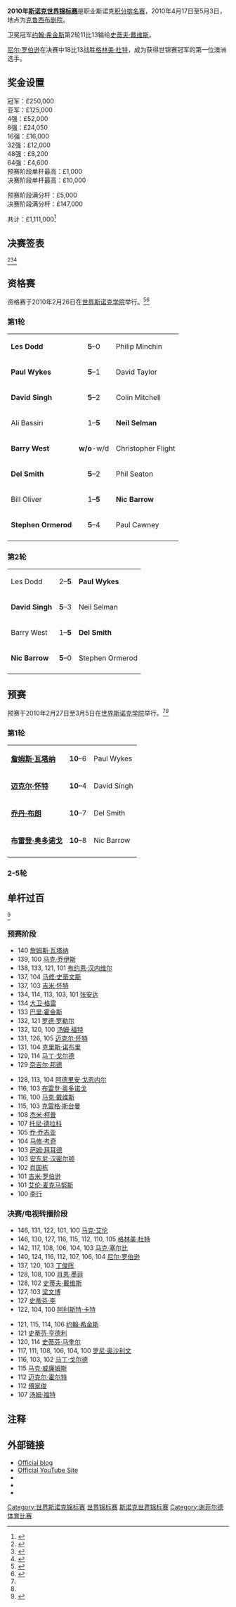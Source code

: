 {{noteTA
|G1=Snooker
}}
{{桌球大赛
| tournament_name    = [[Betfred.com|Betfred.com]]<br />[[斯诺克世界锦标赛|斯诺克世界锦标赛]]
| dates              = 2010年4月17日-5月3日
| venue              = [[克鲁西布剧院|克鲁西布剧院]]
| location           = [[谢菲尔德|谢菲尔德]]
| country            = {{ENG}}
| organisation       = [[世界台联|世界台联]]
| format             = [[斯诺克世界排名|积分排名赛]]
| Total prize fund   = £1,111,000
| winners_share      = £250,000
| highest_break      = 146 (x2)
| defending_champion = 
| winner             = {{flagicon|AUS}} [[尼尔·罗伯逊|尼尔·罗伯逊]]
| runner_up          = {{flagicon|SCO}} [[格林美·杜特|格林美·杜特]]
| score              = 18–13
| previous           = [[2009年斯诺克世界锦标赛|2009]]
| next               = [[2011年斯诺克世界锦标赛|2011]]
}}

'''2010年[[斯诺克世界锦标赛|斯诺克世界锦标赛]]'''是职业斯诺克[[斯诺克世界排名|积分排名赛]]，2010年4月17日至5月3日，地点为[[克鲁西布剧院|克鲁西布剧院]]。

卫冕冠军[[约翰·希金斯|约翰·希金斯]]第2轮11比13输给[[史蒂夫·戴维斯|史蒂夫·戴维斯]]。

[[尼尔·罗伯逊|尼尔·罗伯逊]]在决赛中18比13战胜[[格林美·杜特|格林美·杜特]]，成为获得世锦赛冠军的第一位澳洲选手。

{{TOClimit|4}}

==奖金设置==
{{Col-begin}}
{{Col-2}}
冠军：£250,000<br />
亚军：£125,000<br />
4强：£52,000<br />
8强：£24,050<br />
16强：£16,000<br />
32强：£12,000<br />
48强：£8,200<br />
64强：£4,600<br />
{{Col-2}}
预赛阶段单杆最高：£1,000<br />
决赛阶段单杆最高：£10,000

预赛阶段满分杆：£5,000<br />
决赛阶段满分杆：£147,000

共计：£1,111,000<ref>{{cite web |url=http://www.global-snooker.com/professional-world-championship-2010-prize-fund.asp |title=Prize Fund |publisher=Global Snooker |accessdate=2010-04-17 |deadurl=yes |archiveurl=https://web.archive.org/web/20100413112424/http://www.global-snooker.com/professional-world-championship-2010-prize-fund.asp |archivedate=2010-04-13 }}</ref>
{{Col-end}}

==决赛签表==
<ref>{{cite web |url=http://www.worldsnooker.com/world_championship10_draw.htm?tid=154 |title=Main Event (Draw) |publisher=World Snooker |accessdate=2010-05-04 |deadurl=yes |archiveurl=https://web.archive.org/web/20100504141056/http://www.worldsnooker.com/world_championship10_draw.htm?tid=154 |archivedate=2010-05-04 }}</ref><ref>{{cite web |url=http://www.global-snooker.com/2010-Betfred-World-Snooker-Championship-Schedule.asp |title=Main Event (Schedule and results) |publisher=Global Snooker |accessdate=2010-05-04 |deadurl=yes |archiveurl=https://web.archive.org/web/20100507062157/http://www.global-snooker.com/2010-Betfred-World-Snooker-Championship-Schedule.asp |archivedate=2010-05-07 }}</ref><ref>{{cite web|url=http://snookerscene.blogspot.com/2010/03/world-championship-draw-date.html|title=World Championship Draw Date|date=2010-03-01|publisher=Snooker Scene Blog|accessdate=2010-04-17|archive-date=2011-01-11|archive-url=https://web.archive.org/web/20110111050439/http://snookerscene.blogspot.com/2010/03/world-championship-draw-date.html|dead-url=no}}</ref>

{{World Snooker Championship Rounds
<!--Date-Place/Player 1/Score 1/Player 2/Score 2 -->
<!---->
<!--  ROUND -->
<!--   32   -->
<!---->
<!--Match1  -->
|4月17日<ref>{{cite web |url=http://www.global-snooker.com/2010-betfred-World-Snooker-Championship-Match-1.asp |title=Match 1 – John Higgins v 巴里·霍金斯 |publisher=Global Snooker |accessdate=2010-04-17 |deadurl=yes |archiveurl=https://web.archive.org/web/20100420063219/http://www.global-snooker.com/2010-betfred-World-Snooker-Championship-Match-1.asp |archivedate=2010-04-20 }}</ref>|{{flagicon|SCO}} '''[[约翰·希金斯|约翰·希金斯]]''' (1)|'''10'''|{{flagicon|ENG}} [[巴里·霍金斯|巴里·霍金斯]]|6
<!--Match2  -->
|4月19日-20日<ref>{{cite web |url=http://www.global-snooker.com/2010-Betfred-World-Championship-Match-2.asp |title=Match 2 – Mark King v 史蒂夫·戴维斯 |publisher=Global Snooker |accessdate=2010-04-20 |deadurl=yes |archiveurl=https://web.archive.org/web/20100423054537/http://www.global-snooker.com/2010-Betfred-World-Championship-Match-2.asp |archivedate=2010-04-23 }}</ref>|{{flagicon|ENG}} [[马克·金|马克·金]] (16)|9|{{flagicon|ENG}} '''[[史蒂夫·戴维斯|史蒂夫·戴维斯]]'''  |'''10'''
<!--Match3  -->
|4月20日-21日<ref>{{cite web |url=http://www.global-snooker.com/2010-Betfred-World-Championship-Match-3.asp |title=Match 3 – Neil Robertson v 费加尔·奥布莱恩 |publisher=Global Snooker |accessdate=2010-04-21 |deadurl=yes |archiveurl=https://web.archive.org/web/20100430182039/http://www.global-snooker.com/2010-Betfred-World-Championship-Match-3.asp |archivedate=2010-04-30 }}</ref>|{{flagicon|AUS}} '''[[尼尔·罗伯逊|尼尔·罗伯逊]]''' (9)|'''10'''|{{flagicon|IRE}} [[费加尔·奥布莱恩|费加尔·奥布莱恩]] |5  
<!--Match4  -->
|4月18日-19日<ref>{{cite web |url=http://www.global-snooker.com/2010-Betfred-World-Championship-Match-4.asp |title=Match 4 – 傅家俊 v 马丁·戈尔德 |publisher=Global Snooker |accessdate=2010-04-19 |deadurl=yes |archiveurl=https://web.archive.org/web/20100423054359/http://www.global-snooker.com/2010-Betfred-World-Championship-Match-4.asp |archivedate=2010-04-23 }}</ref>|{{flagicon|HKG}} [[傅家俊|傅家俊]] (8)|9|{{flagicon|ENG}} '''[[马丁·戈尔德|马丁·戈尔德]]''' |'''10'''   
<!--Match5  -->
|4月18日-19日<ref>{{cite web |url=http://www.global-snooker.com/2010-Betfred-World-Championship-Match-5.asp |title=Match 5 – Allister Carter v 杰米·柯普 |publisher=Global Snooker |accessdate=2010-04-19 |deadurl=yes |archiveurl=https://web.archive.org/web/20100423054154/http://www.global-snooker.com/2010-Betfred-World-Championship-Match-5.asp |archivedate=2010-04-23 }}</ref>|{{flagicon|ENG}} '''[[阿利斯特·卡特|阿利斯特·卡特]]''' (5)|'''10'''|{{flagicon|ENG}} [[杰米·柯普|杰米·柯普]] |4 
<!--Match6  -->
|4月17日-18日<ref>{{cite web |url=http://www.global-snooker.com/2010-Betfred-World-Championship-Match-6.asp |title=Match 6 – Joe Perry v Michael Holt |publisher=Global Snooker |accessdate=2010-04-18 |deadurl=yes |archiveurl=https://web.archive.org/web/20100423054545/http://www.global-snooker.com/2010-Betfred-World-Championship-Match-6.asp |archivedate=2010-04-23 }}</ref>|{{flagicon|ENG}} '''[[乔·佩里|乔·佩里]]''' (12)|'''10'''|{{flagicon|ENG}} [[迈克尔·霍尔特|迈克尔·霍尔特]] |4   
<!--Match7  -->
|4月20日-21日<ref>{{cite web |url=http://www.global-snooker.com/2010-Betfred-World-Championship-Match-7.asp |title=Match 7 – 丁俊晖 v 斯图尔特·佩特曼 |publisher=Global Snooker |accessdate=2010-04-21 |deadurl=yes |archiveurl=https://web.archive.org/web/20100504205852/http://www.global-snooker.com/2010-Betfred-World-Championship-Match-7.asp |archivedate=2010-05-04 }}</ref>|{{flagicon|CHN}} '''[[丁俊晖|丁俊晖]]''' (13)|'''10'''|{{flagicon|ENG}} [[斯图尔特·佩特曼|斯图尔特·佩特曼]] |1  
<!--Match8  -->
|4月21日-22日<ref>{{cite web |url=http://www.global-snooker.com/2010-Betfred-World-Snooker-Championship-Match-8.asp |title=Match 8 – Shaun Murphy v 杰拉德·格林 |publisher=Global Snooker |accessdate=2010-04-22 |deadurl=yes |archiveurl=https://web.archive.org/web/20100425063330/http://www.global-snooker.com/2010-Betfred-World-Snooker-Championship-Match-8.asp |archivedate=2010-04-25 }}</ref>|{{flagicon|ENG}} '''[[肖恩·墨菲|肖恩·墨菲]]''' (4)|'''10'''|{{flagicon|NIR}} [[杰拉德·格林|杰拉德·格林]] |7   
<!--Match9  -->
|4月21日-22日<ref>{{cite web |url=http://www.global-snooker.com/2010-Betfred-World-Championship-Match-9.asp |title=Match 9 – 史蒂芬·马奎尔 v 史蒂芬·李 |publisher=Global Snooker |accessdate=2010-04-22 |deadurl=yes |archiveurl=https://web.archive.org/web/20100423054407/http://www.global-snooker.com/2010-Betfred-World-Championship-Match-9.asp |archivedate=2010-04-23 }}</ref>|{{flagicon|SCO}} '''[[史蒂芬·马奎尔|史蒂芬·马奎尔]]''' (3)|'''10'''|{{flagicon|ENG}} [[史蒂芬·李|史蒂芬·李]] |4 
<!--Match10  -->
|4月20日-21日<ref>{{cite web |url=http://www.global-snooker.com/2010-Betfred-World-Championship-Match-10.asp |title=Match 10 – 彼得·艾伯顿 v 格雷姆·多特 |publisher=Global Snooker |accessdate=2010-04-21 |deadurl=yes |archiveurl=https://web.archive.org/web/20100423054225/http://www.global-snooker.com/2010-Betfred-World-Championship-Match-10.asp |archivedate=2010-04-23 }}</ref>|{{flagicon|ENG}} [[彼得·艾伯顿|彼得·艾伯顿]] (14)|5|{{flagicon|SCO}} '''[[格林美·杜特|格林美·杜特]]'''|'''10''' 
<!--Match11  -->
|4月17日-18日<ref>{{cite web |url=http://www.global-snooker.com/2010-Betfred-World-Championship-Match-11.asp |title=Match 11 – Mark Allen v Tom Ford |publisher=Global Snooker |accessdate=2010-04-18 |deadurl=yes |archiveurl=https://web.archive.org/web/20100504205800/http://www.global-snooker.com/2010-Betfred-World-Championship-Match-11.asp |archivedate=2010-05-04 }}</ref>|{{flagicon|NIR}} '''[[马克·艾伦|马克·艾伦]]''' (11)|'''10'''|{{flagicon|ENG}} [[汤姆·福特|汤姆·福特]] |4  
<!--Match12  -->
|4月20日-21日<ref>{{cite web |url=http://www.global-snooker.com/2010-Betfred-World-Championship-Match-12.asp |title=Match 12 – 瑞恩·戴 v Mark Davis |publisher=Global Snooker |accessdate=2010-04-21 |deadurl=yes |archiveurl=https://web.archive.org/web/20100504205831/http://www.global-snooker.com/2010-Betfred-World-Championship-Match-12.asp |archivedate=2010-05-04 }}</ref>|{{flagicon|WAL}} [[瑞恩·戴|瑞恩·戴]] (6)|8|{{flagicon|ENG}} '''[[马克·戴维斯|马克·戴维斯]]''' |'''10'''  
<!--Match13  -->
|4月17日-18日<ref>{{cite web |url=http://www.global-snooker.com/2010-Betfred-World-Championship-Match-13.asp |title=Match 13 – 马克·塞尔比 v 肯·达赫迪 |publisher=Global Snooker |accessdate=2010-04-18 |deadurl=yes |archiveurl=https://web.archive.org/web/20100504205910/http://www.global-snooker.com/2010-Betfred-World-Championship-Match-13.asp |archivedate=2010-05-04 }}</ref>|{{flagicon|ENG}} '''[[马克·塞尔比|马克·塞尔比]]''' (7)|'''10'''|{{flagicon|IRE}} [[肯·达赫迪|肯·达赫迪]]|4
<!--Match14  -->
|4月17日-18日<ref>{{cite web |url=http://www.global-snooker.com/2010-Betfred-World-Championship-Match-14.asp |title=Match 14 – 史蒂芬·亨德利 v Anda Zhang |publisher=Global Snooker |accessdate=2010-04-18 |deadurl=yes |archiveurl=https://web.archive.org/web/20100423054230/http://www.global-snooker.com/2010-Betfred-World-Championship-Match-14.asp |archivedate=2010-04-23 }}</ref>|{{flagicon|SCO}} '''[[史蒂芬·亨德利|史蒂芬·亨德利]]''' (10)|'''10'''|{{flagicon|CHN}} [[张安达|张安达]]|9 
<!--Match15  -->
|4月19日<ref>{{cite web |url=http://www.global-snooker.com/2010-Betfred-World-Championship-Match-15.asp |title=Match 15 – Mark Williams v 马库斯·坎贝尔 |publisher=Global Snooker |accessdate=2010-04-19 |deadurl=yes |archiveurl=https://web.archive.org/web/20100422125419/http://www.global-snooker.com/2010-Betfred-World-Championship-Match-15.asp |archivedate=2010-04-22 }}</ref>|{{nowrap|{{flagicon|WAL}} '''[[马克·威廉姆斯|马克·威廉姆斯]]''' (15)}}|'''10'''|{{flagicon|SCO}} [[马库斯·坎贝尔|马库斯·坎贝尔]] |5
<!--Match16  -->
|4月19日-20日<ref>{{cite web |url=http://www.global-snooker.com/2010-Betfred-World-Championship-Match-16.asp |title=Match 16 – 罗尼·奥沙利文 v 梁文博 |publisher=Global Snooker |accessdate=2010-04-20 |deadurl=yes |archiveurl=https://web.archive.org/web/20100423054250/http://www.global-snooker.com/2010-Betfred-World-Championship-Match-16.asp |archivedate=2010-04-23 }}</ref>|{{nowrap|{{flagicon|ENG}} '''[[罗尼·奥沙利文|罗尼·奥沙利文]]''' (2)}}|'''10'''|{{flagicon|CHN}} [[梁文博|梁文博]] |7 
<!---->
<!--  ROUND -->
<!--   16   -->
<!---->
<!--Match1 -->
|4月22日-24日<ref>{{cite web |url=http://www.global-snooker.com/2010-Betfred-World-Championship-Match-17.asp |title=Match 17 – John Higgins v 史蒂夫·戴维斯 |publisher=Global Snooker |accessdate=2010-04-24 |deadurl=yes |archiveurl=https://web.archive.org/web/20100426181932/http://www.global-snooker.com/2010-Betfred-World-Championship-Match-17.asp |archivedate=2010-04-26 }}</ref>|{{flagicon|SCO}} [[约翰·希金斯|约翰·希金斯]] (1) |11|{{flagicon|ENG}} '''[[史蒂夫·戴维斯|史蒂夫·戴维斯]]''' |'''13'''  
<!--Match2  -->
|4月23日-24日<ref>{{cite web |url=http://www.global-snooker.com/2010-Betfred-World-Championship-Match-18.asp |title=Match 18 – Neil Robertson v 马丁·戈尔德 |publisher=Global Snooker |accessdate=2010-04-24 |deadurl=yes |archiveurl=https://web.archive.org/web/20100426155316/http://www.global-snooker.com/2010-Betfred-World-Championship-Match-18.asp |archivedate=2010-04-26 }}</ref>|{{flagicon|AUS}} '''[[尼尔·罗伯逊|尼尔·罗伯逊]]''' (9)|'''13'''|{{flagicon|ENG}} [[马丁·戈尔德|马丁·戈尔德]] |12 
<!--Match3  -->
|4月24日-26日<ref>{{cite web |url=http://www.global-snooker.com/2010-Betfred-World-Championship-Match-19-Allister-Carter-v-Joe-Perry.asp |title=Match 19 – Allister Carter v Joe Perry |publisher=Global Snooker |accessdate=2010-04-26 |deadurl=yes |archiveurl=https://web.archive.org/web/20100428231640/http://www.global-snooker.com/2010-Betfred-World-Championship-Match-19-Allister-Carter-v-Joe-Perry.asp |archivedate=2010-04-28 }}</ref>|{{nowrap|{{flagicon|ENG}} '''[[阿利斯特·卡特|阿利斯特·卡特]]''' (5)}}|'''13'''|{{flagicon|ENG}} [[乔·佩里|乔·佩里]] (12) |11 
<!--Match4  -->
|4月25日-26日<ref>{{cite web |url=http://www.global-snooker.com/2010-Betfred-World-Snooker-Championship-Match-20-Ding-v-Murphy.asp |title=Match 20 – 丁俊晖 v Shaun Murphy |publisher=Global Snooker |accessdate=2010-04-26 |deadurl=yes |archiveurl=https://web.archive.org/web/20100428232112/http://www.global-snooker.com/2010-Betfred-World-Snooker-Championship-Match-20-Ding-v-Murphy.asp |archivedate=2010-04-28 }}</ref>|{{flagicon|CHN}} [[丁俊晖|丁俊晖]] (13)|10|{{flagicon|ENG}} '''[[肖恩·墨菲|肖恩·墨菲]]''' (4)|'''13''' 
<!--Match5  -->
|4月23日-24日<ref>{{cite web |url=http://www.global-snooker.com/2010-Betfred-World-Snooker-Championship-Match-21-Maguire-v-Dott.asp |title=Match 21 – 史蒂芬·马奎尔 v 格雷姆·多特 |publisher=Global Snooker |accessdate=2010-04-24 |deadurl=yes |archiveurl=https://web.archive.org/web/20100426182005/http://www.global-snooker.com/2010-Betfred-World-Snooker-Championship-Match-21-Maguire-v-Dott.asp |archivedate=2010-04-26 }}</ref>|{{flagicon|SCO}} [[史蒂芬·马奎尔|史蒂芬·马奎尔]] (3)|6|{{flagicon|SCO}} '''[[格林美·杜特|格林美·杜特]]''' |'''13'''   
<!--Match6  -->
|4月22日-23日<ref>{{cite web |url=http://www.global-snooker.com/2010-Betfred-World-Championship-Match-22-Mark-Allen-v-Mark-Davis.asp |title=Match 22 – Mark Allen v Mark Davis |publisher=Global Snooker |accessdate=2010-04-23 |deadurl=yes |archiveurl=https://web.archive.org/web/20100426155322/http://www.global-snooker.com/2010-Betfred-World-Championship-Match-22-Mark-Allen-v-Mark-Davis.asp |archivedate=2010-04-26 }}</ref>|{{flagicon|NIR}} '''[[马克·艾伦|马克·艾伦]]''' (11) |'''13'''|{{flagicon|ENG}} [[马克·戴维斯|马克·戴维斯]] |5 
<!--Match7  -->
|4月25日-26日<ref>{{cite web |url=http://www.global-snooker.com/2010-Betfred-World-Snooker-Championship-Match-23-Mark-Selby-v-Stephen-Hendry.asp |title=Match 23 – 马克·塞尔比 v 史蒂芬·亨德利 |publisher=Global Snooker |accessdate=2010-04-26 |deadurl=yes |archiveurl=https://web.archive.org/web/20100426155403/http://www.global-snooker.com/2010-Betfred-World-Snooker-Championship-Match-23-Mark-Selby-v-Stephen-Hendry.asp |archivedate=2010-04-26 }}</ref>|{{flagicon|ENG}} '''[[马克·塞尔比|马克·塞尔比]]''' (7) |'''13'''|{{nowrap|{{flagicon|SCO}} [[史蒂芬·亨德利|史蒂芬·亨德利]] (10)}}  |5  
<!--Match8  -->
|4月24日-26日<ref>{{cite web |url=http://www.global-snooker.com/2010-Betfred-World-Championship-Match-24-Mark-Williams-v-Ronnie.asp |title=Match 24 – 罗尼·奥沙利文 v Mark Williams |publisher=Global Snooker |accessdate=2010-04-26 |deadurl=yes |archiveurl=https://web.archive.org/web/20100428231645/http://www.global-snooker.com/2010-Betfred-World-Championship-Match-24-Mark-Williams-v-Ronnie.asp |archivedate=2010-04-28 }}</ref>|{{flagicon|WAL}} [[马克·威廉姆斯|马克·威廉姆斯]] (15)|10|{{nowrap|{{flagicon|ENG}} '''[[罗尼·奥沙利文|罗尼·奥沙利文]]''' (2)}}|'''13'''  
<!---->
<!--  QUARTER- -->
<!--   FINALS -->
<!---->
<!--Match1  -->
|4月27日-28日l<ref>{{cite web |url=http://www.global-snooker.com/2010-Betfred-World-Championship-Quarter-Final-1.asp |title=QF1 – 史蒂夫·戴维斯 v Neil Robertson |publisher=Global Snooker |accessdate=2010-04-28 |deadurl=yes |archiveurl=https://web.archive.org/web/20100430182203/http://www.global-snooker.com/2010-Betfred-World-Championship-Quarter-Final-1.asp |archivedate=2010-04-30 }}</ref>|{{flagicon|ENG}} [[史蒂夫·戴维斯|史蒂夫·戴维斯]] |5|{{flagicon|AUS}} '''[[尼尔·罗伯逊|尼尔·罗伯逊]]''' (9)|'''13'''
<!--Match2  -->
|4月27日-28日l<ref>{{cite web |url=http://www.global-snooker.com/2010-Betfred-World-Championship-Quarter-Final-2.asp |title=QF2 – Allister Carter v Shaun Murphy |publisher=Global Snooker |accessdate=2010-04-28 |deadurl=yes |archiveurl=https://web.archive.org/web/20100430183347/http://www.global-snooker.com/2010-Betfred-World-Championship-Quarter-Final-2.asp |archivedate=2010-04-30 }}</ref>|{{nowrap|{{flagicon|ENG}} '''[[阿利斯特·卡特|阿利斯特·卡特]]''' (5)}} |'''13'''|{{flagicon|ENG}} [[肖恩·墨菲|肖恩·墨菲]] (4) |12
<!--Match3  -->
|4月27日-28日l<ref>{{cite web |url=http://www.global-snooker.com/2010-Betfred-World-Championship-Quarter-Final-3.asp |title=QF3 – 格雷姆·多特 v Mark Allen |publisher=Global Snooker |accessdate=2010-04-28 |deadurl=yes |archiveurl=https://web.archive.org/web/20100430183020/http://www.global-snooker.com/2010-Betfred-World-Championship-Quarter-Final-3.asp |archivedate=2010-04-30 }}</ref>|{{flagicon|SCO}} '''[[格林美·杜特|格林美·杜特]]'''  |'''13'''|{{flagicon|NIR}} [[马克·艾伦|马克·艾伦]] (11) |12
<!--Match4  -->
|4月27日-28日l<ref>{{cite web |url=http://www.global-snooker.com/2010-Betfred-World-Championship-Quarter-Final-4.asp |title=QF4 – 马克·塞尔比 v 罗尼·奥沙利文 |publisher=Global Snooker |accessdate=2010-04-28 |deadurl=yes |archiveurl=https://web.archive.org/web/20100504205915/http://www.global-snooker.com/2010-Betfred-World-Championship-Quarter-Final-4.asp |archivedate=2010-05-04 }}</ref>|{{flagicon|ENG}} '''[[马克·塞尔比|马克·塞尔比]]''' (7) |'''13'''|{{nowrap|{{flagicon|ENG}} [[罗尼·奥沙利文|罗尼·奥沙利文]] (2)}}|11  
<!---->
<!--   SEMI-  -->
<!--  FINALS -->
<!---->
<!--Match1  -->
|4月29日-5月1日<ref>{{cite web |url=http://www.global-snooker.com/2010-Betfred-World-Snooker-Championship-Semi-Final-Carter-V-Robertson.asp |title=SF1 – Neil Robertson v Allister Carter |publisher=Global Snooker |accessdate=2010-05-01 |deadurl=yes |archiveurl=https://web.archive.org/web/20100504014835/http://www.global-snooker.com/2010-Betfred-World-Snooker-Championship-Semi-Final-Carter-V-Robertson.asp |archivedate=2010-05-04 }}</ref>|{{nowrap|{{flagicon|AUS}} '''[[尼尔·罗伯逊|尼尔·罗伯逊]]''' (9)}}|'''17'''|{{nowrap|{{flagicon|ENG}} '''[[阿利斯特·卡特|阿利斯特·卡特]]''' (5)}} |12  
<!--Match2  -->
|4月29日-5月1日<ref>{{cite web |url=http://www.global-snooker.com/2010-Betfred-World-Snooker-Championship-Semi-Final-Dott-v-Selby.asp |title=SF2 – 格雷姆·多特 v 马克·塞尔比 |publisher=Global Snooker |accessdate=2010-05-01 |deadurl=yes |archiveurl=https://web.archive.org/web/20100503133441/http://www.global-snooker.com/2010-Betfred-World-Snooker-Championship-Semi-Final-Dott-v-Selby.asp |archivedate=2010-05-03 }}</ref>|{{flagicon|SCO}} '''[[格林美·杜特|格林美·杜特]]''' |'''17'''|{{flagicon|ENG}} [[马克·塞尔比|马克·塞尔比]] (7) |14  
<!---->
<!--  FINAL -->
<!---->
<!---->
|(''35局18胜'') [[克鲁西布剧院|克鲁西布剧院]]，5月2日-3日，裁判：[[艾利安·威廉姆斯|艾利安·威廉姆斯]].<ref>{{cite web |url=http://www.global-snooker.com/2010-Betfred-World-Snooker-Championship-The-Final-LIVE.asp |title=Final – Neil Robertson v 格雷姆·多特 |publisher=Global Snooker |accessdate=2010-05-04 |deadurl=yes |archiveurl=https://web.archive.org/web/20100504205959/http://www.global-snooker.com/2010-Betfred-World-Snooker-Championship-The-Final-LIVE.asp |archivedate=2010-05-04 }}</ref><ref>{{cite news |url=http://news.bbc.co.uk/sport2/hi/other_sports/snooker/8620811.stm |title=Final scores from the Crucible |publisher=[[BBC_Sport|BBC Sport]] |accessdate=2010-05-04 |date=2010-04-20 |archive-date=2010-05-05 |archive-url=https://web.archive.org/web/20100505085737/http://news.bbc.co.uk/sport2/hi/other_sports/snooker/8620811.stm |dead-url=no }}</ref>
| '''[[尼尔·罗伯逊|尼尔·罗伯逊]]''' (9)<br />{{AUS}}
| '''18'''–13
| [[格林美·杜特|格林美·杜特]]<br />{{SCO}} 
| 10–87, '''65'''–55, 1–93, 35–62, '''68'''–56, '''62'''–56, 24–73, 47–74, '''66'''–5, '''90'''–6, '''79'''–72, '''79'''–53, '''52'''–11, 4–71, 27–70, '''113'''–23, 23–87, '''69'''–56, '''82'''–1, 31–66, '''89'''–12, 2–116, 12–81, '''116'''–13, 36–72, '''69'''–15, '''63'''–49, 53–78, '''74'''–23, '''58'''–10, '''94'''–1  
| 单杆过百: 1 (多特)<br/> 
罗伯逊单杆最高: 90<br />
多特单杆最高: 112
| 10–'''87''', 65–55, 1–'''93''', 35–'''62''', 68–56, 62–56, 24–'''73''', 47–'''74''', 66–5, 90–6, 79–72, 79–53, 52–11, 4–'''71''', 27–'''70''', 113–23, 23–'''87''', 69–56, 82–1, 31–'''66''', 89–12, 2–'''116''', 12–'''81''', 116–13, 36–'''72''', 69–15, 63–49, 53–'''78''', 74–23, 58–10, 94–1
| [[尼尔·罗伯逊|尼尔·罗伯逊]]赢得冠军。
<!---->
<!--  Frame header info -->
<!---->
|''19局10胜''
|''25局13胜''
|''25局13胜''
|''33局17胜''
}}

==资格赛==
资格赛于2010年2月26日在[[世界斯诺克学院|世界斯诺克学院]]举行。<ref name="WS quali">{{cite web |url=http://www.worldsnooker.com/world_championship10_Qualifying_draw.htm?tid=153 |title=Qualifying (Draw) |publisher=[[WPBSA|WPBSA]] |accessdate=2010-04-17 |deadurl=yes |archiveurl=https://web.archive.org/web/20100413104649/http://www.worldsnooker.com/world_championship10_qualifying_draw.htm?tid=153 |archivedate=2010-04-13 }}</ref><ref name="GS quali">{{cite web |url=http://www.global-snooker.com/Betfred-World-Snooker-Championship-2010-Draw-and-Schedule.asp |title=Qualifying (Results) |publisher=Global Snooker |accessdate=2010-04-17 |deadurl=yes |archiveurl=https://web.archive.org/web/20100413110721/http://www.global-snooker.com/Betfred-World-Snooker-Championship-2010-Draw-and-Schedule.asp |archivedate=2010-04-13 }}</ref>

===第1轮===
{| 
| '''Les Dodd''' || align="center"| '''5'''–0 || Philip Minchin 
|- 
| '''Paul Wykes''' || align="center"| '''5'''–1 || David Taylor
|- 
| '''David Singh''' || align="center"| '''5'''–2 || Colin Mitchell
|- 
| Ali Bassiri || align="center"| 1–'''5''' || '''Neil Selman'''
|- 
| '''Barry West''' || align="center"| '''w/o'''-w/d || Christopher Flight
|- 
| '''Del Smith''' || align="center"| '''5'''–2 || Phil Seaton  
|- 
| Bill Oliver || align="center"| 1–'''5''' || '''Nic Barrow'''
|- 
| '''Stephen Ormerod''' || align="center"| '''5'''–4 || Paul Cawney
|- 
|}

===第2轮===
{|
| Les Dodd || 2–'''5''' || '''Paul Wykes'''
|- 
| '''David Singh''' || '''5'''–3 || Neil Selman
|- 
| Barry West || 1–'''5''' || '''Del Smith'''
|- 
| '''Nic Barrow''' || '''5'''–0 || Stephen Ormerod 
|- 
|}

==预赛==
预赛于2010年2月27日至3月5日在[[世界斯诺克学院|世界斯诺克学院]]举行。<ref name="WS quali"/><ref name="GS quali"/>

===第1轮===
{|
| '''[[詹姆斯·瓦塔纳|詹姆斯·瓦塔纳]]''' || align="center" | '''10'''–6 || Paul Wykes
|- 
| '''[[迈克尔·怀特|迈克尔·怀特]]''' || align="center" | '''10'''–4 || David Singh
|- 
| '''[[乔丹·布朗|乔丹·布朗]]''' || align="center" | '''10'''–7 || Del Smith
|- 
| '''[[布雷登·奥多诺戈|布雷登·奥多诺戈]]''' || align="center" | '''10'''–8 || Nic Barrow
|- 
|}

===2-5轮===

{{32TeamX4RoundBracket|
| RD1 = 第2轮<br />19局10胜
| RD2 = 第3轮<br />19局10胜
| RD3 = 第4轮<br />19局10胜
| RD4 = 第5轮<br />19局10胜

| RD1-seed01 ={{flagicon|ENG}}
| RD1-team01 =[[李·佩奇|李·佩奇]]
| RD1-score01 =6
| RD1-seed02 ={{flagicon|THA}}
| RD1-team02 ='''[[詹姆斯·瓦塔纳|詹姆斯·瓦塔纳]]'''
| RD1-score02 ='''10'''
| RD1-seed03 ={{flagicon|ENG}}
| RD1-team03 ='''[[马修·塞尔特|马修·塞尔特]]'''
| RD1-score03 ='''10'''
| RD1-seed04 ={{flagicon|THA}}
| RD1-team04 =[[泰查雅·乌诺|泰查雅·乌诺]]
| RD1-score04 =8
| RD1-seed05 ={{flagicon|ENG}}
| RD1-team05 =[[史蒂芬·罗林斯|史蒂芬·罗林斯]]
| RD1-score05 =6
| RD1-seed06 ={{flagicon|ENG}}
| RD1-team06 ='''[[萨姆·拜耳德|萨姆·拜耳德]]'''
| RD1-score06 ='''10'''
| RD1-seed07  ={{flagicon|ENG}} 
| RD1-team07 =[[李·斯皮克|李·斯皮克]]
| RD1-score07 =8
| RD1-seed08  ={{flagicon|ENG}} 
| RD1-team08 ='''[[乔·乔吉亚|乔·乔吉亚]]'''
| RD1-score08 ='''10'''
| RD1-seed09 ={{flagicon|THA}}
| RD1-team09 ='''[[诺帕多·桑尼尔|诺帕多·桑尼尔]]'''
| RD1-score09 ='''10'''
| RD1-seed10 ={{flagicon|WAL}}
| RD1-team10 =[[迈克尔·怀特|迈克尔·怀特]]
| RD1-score10 =9
| RD1-seed11 ={{flagicon|BEL}}
| RD1-team11 ='''[[布约恩·汉内维尔|布约恩·汉内维尔]]'''
| RD1-score11 ='''10'''
| RD1-seed12 ={{flagicon|NIR}}
| RD1-team12 =[[乔丹·布朗|乔丹·布朗]]
| RD1-score12 =9
| RD1-seed13 ={{flagicon|NIR}}
| RD1-team13 =[[帕特里克·华莱士|帕特里克·华莱士]]
| RD1-score13 =7
| RD1-seed14 ={{flagicon|SCO}}
| RD1-team14 ='''[[马克·鲍耶|马克·鲍耶]]'''
| RD1-score14 ='''10'''
| RD1-seed15 ={{flagicon|CHN}}
| RD1-team15 =[[李行_(斯诺克)|李行]]
| RD1-score15 =9
| RD1-seed16 ={{flagicon|IRL}}
| RD1-team16 ='''[[大卫·霍根|大卫·霍根]]'''
| RD1-score16 ='''10'''
| RD1-seed17 ={{flagicon|CHN}}
| RD1-team17 =[[肖国栋|肖国栋]]
| RD1-score17 =9
| RD1-seed18 ={{flagicon|MLT}}
| RD1-team18 ='''[[托尼·德拉科|托尼·德拉科]]'''
| RD1-score18 ='''10'''
| RD1-seed19 ={{flagicon|ENG}}
| RD1-team19 =[[克里斯·诺布里|克里斯·诺布里]]
| RD1-score19 =4
| RD1-seed20 ={{flagicon|CHN}}
| RD1-team20 ='''[[梅希文|梅希文]]'''
| RD1-score20 ='''10'''
| RD1-seed21 ={{flagicon|ENG}}
| RD1-team21 =[[克雷格·斯台曼|克雷格·斯台曼]]
| RD1-score21 =4
| RD1-seed22 ={{flagicon|CHN}}
| RD1-team22 ='''[[张安达|张安达]]'''
| RD1-score22 ='''10'''
| RD1-seed23 ={{flagicon|ENG}}
| RD1-team23 =[[马修·考奇|马修·考奇]]
| RD1-score23 =8
| RD1-seed24 ={{flagicon|IRL}}
| RD1-team24 ='''[[布雷登·奥多诺戈|布雷登·奥多诺戈]]'''
| RD1-score24 ='''10'''
| RD1-seed25 ={{flagicon|ENG}}
| RD1-team25 ='''[[本·伍勒斯登|本·伍勒斯登]]'''
| RD1-score25 ='''10'''
| RD1-seed26 ={{flagicon|ENG}}
| RD1-team26 =[[安德鲁·诺曼|安德鲁·诺曼]]
| RD1-score26 =5
| RD1-seed27 ={{flagicon|THA}}
| RD1-team27 =[[阿塔西·马希蒂|阿塔西·马希蒂]]
| RD1-score27 =4
| RD1-seed28 ={{flagicon|ENG}}
| RD1-team28 ='''[[吉米·罗伯逊|吉米·罗伯逊]]'''
| RD1-score28 ='''10'''
| RD1-seed29 ={{flagicon|ENG}}
| RD1-team29 ='''[[西蒙·贝德福德|西蒙·贝德福德]]'''
| RD1-score29 ='''10'''
| RD1-seed30 ={{flagicon|WAL}}
| RD1-team30 =[[伊恩·普利斯|伊恩·普利斯]]
| RD1-score30 =4
| RD1-seed31 ={{flagicon|WAL}}
| RD1-team31 =[[丹尼·威尔斯|丹尼·威尔斯]]
| RD1-score31 =7
| RD1-seed32 ={{flagicon|ENG}}
| RD1-team32 ='''[[大卫·格雷|大卫·格雷]]'''
| RD1-score32 ='''10'''

| RD2-seed01 ={{flagicon|ENG}}
| RD2-team01 =[[彼得·莱恩斯|彼得·莱恩斯]]
| RD2-score01 =8
| RD2-seed02 ={{flagicon|THA}}
| RD2-team02 ='''[[詹姆斯·瓦塔纳|詹姆斯·瓦塔纳]]'''
| RD2-score02 ='''10'''
| RD2-seed03 ={{flagicon|ENG}}
| RD2-team03 ='''[[巴里·品吉斯|巴里·品吉斯]]'''
| RD2-score03 ='''10'''
| RD2-seed04 ={{flagicon|ENG}}
| RD2-team04 =[[马修·塞尔特|马修·塞尔特]]
| RD2-score04 =8
| RD2-seed05 ={{flagicon|IRL}}
| RD2-team05 ='''[[乔·德兰尼|乔·德兰尼]]'''
| RD2-score05 ='''10'''
| RD2-seed06 ={{flagicon|ENG}}
| RD2-team06 =[[萨姆·拜耳德|萨姆·拜耳德]]
| RD2-score06 =0
| RD2-seed07 ={{flagicon|WAL}}
| RD2-team07 ='''[[保罗·戴维斯|保罗·戴维斯]]'''
| RD2-score07 ='''10'''
| RD2-seed08  ={{flagicon|ENG}} 
| RD2-team08 =[[乔·乔吉亚|乔·乔吉亚]]
| RD2-score08 =7
| RD2-seed09 ={{flagicon|ENG}}
| RD2-team09 ='''[[罗德·罗勒尔|罗德·罗勒尔]]'''
| RD2-score09 ='''10'''
| RD2-seed10 ={{flagicon|THA}}
| RD2-team10 =[[诺帕多·桑尼尔|诺帕多·桑尼尔]]
| RD2-score10 =7
| RD2-seed11 ={{flagicon|ENG}}
| RD2-team11 =[[戴维·吉尔伯特|戴维·吉尔伯特]]
| RD2-score11 =6
| RD2-seed12 ={{flagicon|BEL}}
| RD2-team12 ='''[[布约恩·汉内维尔|布约恩·汉内维尔]]'''
| RD2-score12 ='''10'''
| RD2-seed13 ={{flagicon|ENG}}
| RD2-team13 ='''[[吉米·怀特|吉米·怀特]]'''
| RD2-score13 ='''10'''
| RD2-seed14 ={{flagicon|SCO}}
| RD2-team14 =[[马克·鲍耶|马克·鲍耶]]
| RD2-score14 =8
| RD2-seed15 ={{flagicon|ENG}}
| RD2-team15 ='''[[汤姆·福特|汤姆·福特]]'''
| RD2-score15 ='''10'''
| RD2-seed16 ={{flagicon|IRL}}
| RD2-team16 =[[大卫·霍根|大卫·霍根]]
| RD2-score16 =3
| RD2-seed17 ={{flagicon|CHN}}
| RD2-team17 =[[刘菘|刘菘]]
| RD2-score17 =7
| RD2-seed18 ={{flagicon|MLT}}
| RD2-team18 ='''[[托尼·德拉科|托尼·德拉科]]'''
| RD2-score18 ='''10'''
| RD2-seed19 ={{flagicon|IRL}}
| RD2-team19 ='''[[戴维·莫里斯|戴维·莫里斯]]'''
| RD2-score19 ='''10'''
| RD2-seed20 ={{flagicon|CHN}}
| RD2-team20 =[[梅希文|梅希文]]
| RD2-score20 =8
| RD2-seed21 ={{flagicon|ENG}}
| RD2-team21 =[[约翰·帕洛特|约翰·帕洛特]]
| RD2-score21 =6
| RD2-seed22 ={{flagicon|CHN}}
| RD2-team22 ='''[[张安达|张安达]]'''
| RD2-score22 ='''10'''
| RD2-seed23 ={{flagicon|CHN}}
| RD2-team23 ='''[[金龙|金龙]]'''
| RD2-score23 ='''10'''
| RD2-seed24 ={{flagicon|IRL}}
| RD2-team24 =[[布雷登·奥多诺戈|布雷登·奥多诺戈]]
| RD2-score24 =6
| RD2-seed25 ={{flagicon|ENG}}
| RD2-team25 ='''[[大卫·罗|大卫·罗]]'''
| RD2-score25 ='''10'''
| RD2-seed26 ={{flagicon|ENG}}
| RD2-team26 =[[本·伍勒斯登|本·伍勒斯登]]
| RD2-score26 =9
| RD2-seed27 ={{flagicon|ENG}} 
| RD2-team27 ='''[[马克·乔伊斯|马克·乔伊斯]]'''
| RD2-score27 ='''10'''
| RD2-seed28 ={{flagicon|ENG}} 
| RD2-team28 =[[吉米·罗伯逊|吉米·罗伯逊]]
| RD2-score28 =9
| RD2-seed29 ={{flagicon|ENG}}
| RD2-team29 ='''[[罗伯特·米尔金斯|罗伯特·米尔金斯]]'''
| RD2-score29 ='''10'''
| RD2-seed30 ={{flagicon|ENG}}
| RD2-team30 =[[西蒙·贝德福德|西蒙·贝德福德]]
| RD2-score30 =6
| RD2-seed31 ={{flagicon|ENG}}
| RD2-team31 =[[安迪·希克斯|安迪·希克斯]]
| RD2-score31 =7
| RD2-seed32 ={{flagicon|ENG}}
| RD2-team32 ='''[[大卫·格雷|大卫·格雷]]'''
| RD2-score32 ='''10'''

| RD3-seed01 ={{flagicon|SCO}}
| RD3-team01 ='''[[马库斯·坎贝尔|马库斯·坎贝尔]]'''
| RD3-score01 ='''10'''
| RD3-seed02 ={{flagicon|THA}}
| RD3-team02 =[[詹姆斯·瓦塔纳|詹姆斯·瓦塔纳]]
| RD3-score02 =5
| RD3-seed03 ={{flagicon|ENG}}
| RD3-team03 ='''[[马克·戴维斯|马克·戴维斯]]'''
| RD3-score03 ='''10'''
| RD3-seed04 ={{flagicon|ENG}}
| RD3-team04 =[[巴里·品吉斯|巴里·品吉斯]]
| RD3-score04 =7
| RD3-seed05 ={{flagicon|ENG}}
| RD3-team05 ='''[[阿德里安·戈恩内尔|阿德里安·戈恩内尔]]'''
| RD3-score05 ='''10'''
| RD3-seed06 ={{flagicon|IRL}}
| RD3-team06 =[[乔·德兰尼|乔·德兰尼]]
| RD3-score06 =7
| RD3-seed07 ={{flagicon|SCO}}
| RD3-team07 ='''[[艾伦·麦克马努斯|艾伦·麦克马努斯]]'''
| RD3-score07 ='''10'''
| RD3-seed08 ={{flagicon|WAL}}
| RD3-team08 =[[保罗·戴维斯|保罗·戴维斯]]
| RD3-score08 =9
| RD3-seed09 ={{flagicon|WAL}}
| RD3-team09 =[[多米尼克·戴尔|多米尼克·戴尔]]
| RD3-score09 =5
| RD3-seed10 ={{flagicon|ENG}}
| RD3-team10 ='''[[罗德·罗勒尔|罗德·罗勒尔]]'''
| RD3-score10 ='''10'''
| RD3-seed11 ={{flagicon|ENG}}
| RD3-team11 ='''[[马丁·戈尔德|马丁·戈尔德]]'''
| RD3-score11 ='''10'''
| RD3-seed12 ={{flagicon|BEL}}
| RD3-team12 =[[布约恩·汉内维尔|布约恩·汉内维尔]]
| RD3-score12 =8
| RD3-seed13 ={{flagicon|IRL}}
| RD3-team13 ='''[[肯·达赫迪|肯·达赫迪]]'''
| RD3-score13 ='''10'''
| RD3-seed14 ={{flagicon|ENG}}
| RD3-team14 =[[吉米·怀特|吉米·怀特]]
| RD3-score14 =3
| RD3-seed15 ={{flagicon|ENG}}
| RD3-team15 =[[安东尼·汉密尔顿|安东尼·汉密尔顿]]
| RD3-score15 =6
| RD3-seed16 ={{flagicon|ENG}}
| RD3-team16 ='''[[汤姆·福特|汤姆·福特]]'''
| RD3-score16 ='''10'''
| RD3-seed17 ={{flagicon|ENG}}
| RD3-team17 ='''[[伊恩·麦克洛克|伊恩·麦克洛克]]'''
| RD3-score17 ='''10'''
| RD3-seed18 ={{flagicon|MLT}}
| RD3-team18 =[[托尼·德拉科|托尼·德拉科]]
| RD3-score18 =6
| RD3-seed19 ={{flagicon|SCO}}
| RD3-team19 =[[杰米·伯内特|杰米·伯内特]]
| RD3-score19 =6
| RD3-seed20 ={{flagicon|IRL}}
| RD3-team20 ='''[[戴维·莫里斯|戴维·莫里斯]]'''
| RD3-score20 ='''10'''
| RD3-seed21 ={{flagicon|ENG}}
| RD3-team21 =[[安德鲁·希金森|安德鲁·希金森]]
| RD3-score21 =8
| RD3-seed22 ={{flagicon|CHN}}
| RD3-team22 ='''[[张安达|张安达]]'''
| RD3-score22 ='''10'''
| RD3-seed23 ={{flagicon|ENG}}
| RD3-team23 ='''[[罗瑞·麦克罗德|罗瑞·麦克罗德]]'''
| RD3-score23 ='''10'''
| RD3-seed24 ={{flagicon|CHN}}
| RD3-team24 =[[金龙|金龙]]
| RD3-score24 =3
| RD3-seed25 ={{flagicon|ENG}}
| RD3-team25 ='''[[斯图尔特·佩特曼|斯图尔特·佩特曼]]'''
| RD3-score25 ='''10'''
| RD3-seed26 ={{flagicon|ENG}}
| RD3-team26 =[[大卫·罗|大卫·罗]]
| RD3-score26 =6
| RD3-seed27 ={{flagicon|IRL}}
| RD3-team27 =[[迈克尔·佳吉|迈克尔·佳吉]]
| RD3-score27 =8
| RD3-seed28 ={{flagicon|ENG}} 
| RD3-team28 ='''[[马克·乔伊斯|马克·乔伊斯]]'''
| RD3-score28 ='''10'''
| RD3-seed29 ={{flagicon|ENG}}
| RD3-team29 ='''[[麦克·邓恩|麦克·邓恩]]'''
| RD3-score29 ='''10'''
| RD3-seed30 ={{flagicon|ENG}}
| RD3-team30 =[[罗伯特·米尔金斯|罗伯特·米尔金斯]]
| RD3-score30 =8
| RD3-seed31 ={{flagicon|ENG}}
| RD3-team31 ='''[[吉米·米奇|吉米·米奇]]'''
| RD3-score31 ='''10'''
| RD3-seed32 ={{flagicon|ENG}}
| RD3-team32 =[[大卫·格雷|大卫·格雷]]
| RD3-score32 =2

| RD4-seed01 ={{flagicon|WAL}}
| RD4-team01 =[[马修·史蒂文斯|马修·史蒂文斯]]
| RD4-score01 =9
| RD4-seed02 ={{flagicon|SCO}}
| RD4-team02 ='''[[马库斯·坎贝尔|马库斯·坎贝尔]]'''
| RD4-score02 ='''10'''
| RD4-seed03 ={{flagicon|ENG}}
| RD4-team03 =[[戴维·哈罗德|戴维·哈罗德]]
| RD4-score03 =7
| RD4-seed04 ={{flagicon|ENG}}
| RD4-team04 ='''[[马克·戴维斯|马克·戴维斯]]'''
| RD4-score04 ='''10'''
| RD4-seed05 ={{flagicon|ENG}}
| RD4-team05 ='''[[史蒂夫·戴维斯|史蒂夫·戴维斯]]'''
| RD4-score05 ='''10'''
| RD4-seed06 ={{flagicon|ENG}}
| RD4-team06 =[[阿德里安·戈恩内尔|阿德里安·戈恩内尔]]
| RD4-score06 =4
| RD4-seed07 ={{flagicon|IRL}}
| RD4-team07 ='''[[费加尔·奥布莱恩|费加尔·奥布莱恩]]'''
| RD4-score07 ='''10'''
| RD4-seed08 ={{flagicon|SCO}}
| RD4-team08 =[[艾伦·麦克马努斯|艾伦·麦克马努斯]]
| RD4-score08 =4
| RD4-seed09 ={{flagicon|CHN}}
| RD4-team09 ='''[[梁文博|梁文博]]'''
| RD4-score09 ='''10'''
| RD4-seed10 ={{flagicon|ENG}}
| RD4-team10 =[[罗德·罗勒尔|罗德·罗勒尔]]
| RD4-score10 =2
| RD4-seed11 ={{flagicon|ENG}}
| RD4-team11 =[[奈吉尔·邦德|奈吉尔·邦德]]
| RD4-score11 =4
| RD4-seed12 ={{flagicon|ENG}}
| RD4-team12 ='''[[马丁·戈尔德|马丁·戈尔德]]'''
| RD4-score12 ='''10'''
| RD4-seed13 ={{flagicon|NIR}}
| RD4-team13 =[[乔·斯维尔|乔·斯维尔]]
| RD4-score13 =1
| RD4-seed14 ={{flagicon|IRL}}
| RD4-team14 ='''[[肯·达赫迪|肯·达赫迪]]'''
| RD4-score14 ='''10'''
| RD4-seed15 ={{flagicon|ENG}}
| RD4-team15 =[[朱德·特鲁姆普|朱德·特鲁姆普]]
| RD4-score15 =3
| RD4-seed16 ={{flagicon|ENG}}
| RD4-team16 ='''[[汤姆·福特|汤姆·福特]]'''
| RD4-score16 ='''10'''
| RD4-seed17 ={{flagicon|ENG}}
| RD4-team17 ='''[[巴里·霍金斯|巴里·霍金斯]]'''
| RD4-score17 ='''10'''
| RD4-seed18 ={{flagicon|ENG}}
| RD4-team18 =[[伊恩·麦克洛克|伊恩·麦克洛克]]
| RD4-score18 =7
| RD4-seed19 ={{flagicon|ENG}}
| RD4-team19 ='''[[迈克尔·霍尔特|迈克尔·霍尔特]]'''
| RD4-score19 ='''10'''
| RD4-seed20 ={{flagicon|IRL}}
| RD4-team20 =[[戴维·莫里斯|戴维·莫里斯]]
| RD4-score20 =6
| RD4-seed21 ={{flagicon|ENG}}
| RD4-team21 =[[里奇·沃登|里奇·沃登]]
| RD4-score21 =8
| RD4-seed22 ={{flagicon|CHN}}
| RD4-team22 ='''[[张安达|张安达]]'''
| RD4-score22 ='''10'''
| RD4-seed23 ={{flagicon|NIR}}
| RD4-team23 ='''[[杰拉德·格林|杰拉德·格林]]'''
| RD4-score23 ='''10'''
| RD4-seed24 ={{flagicon|ENG}}
| RD4-team24 =[[罗瑞·麦克罗德|罗瑞·麦克罗德]]
| RD4-score24 =9
| RD4-seed25 ={{flagicon|ENG}}
| RD4-team25 =[[斯图尔特·宾汉姆|斯图尔特·宾汉姆]]
| RD4-score25 =2
| RD4-seed26 ={{flagicon|ENG}}
| RD4-team26 ='''[[斯图尔特·佩特曼|斯图尔特·佩特曼]]'''
| RD4-score26 ='''10'''
| RD4-seed27 ={{flagicon|ENG}}
| RD4-team27 ='''[[杰米·柯普|杰米·柯普]]'''
| RD4-score27 ='''10'''
| RD4-seed28 ={{flagicon|ENG}}
| RD4-team28 =[[马克·乔伊斯|马克·乔伊斯]]
| RD4-score28 =5
| RD4-seed29 ={{flagicon|ENG}}
| RD4-team29 ='''[[史蒂芬·李|史蒂芬·李]]'''
| RD4-score29 ='''10'''
| RD4-seed30 ={{flagicon|ENG}}
| RD4-team30 =[[麦克·邓恩|麦克·邓恩]]
| RD4-score30 =2
| RD4-seed31 ={{flagicon|SCO}}
| RD4-team31 ='''[[格雷姆·多特|格雷姆·多特]]'''
| RD4-score31 ='''10'''
| RD4-seed32 ={{flagicon|ENG}}
| RD4-team32 =[[吉米·米奇|吉米·米奇]]
| RD4-score32 =5
}}

==单杆过百 ==
<ref>{{cite web |url=http://www.global-snooker.com/2010-Betfred-World-Snooker-Championship-Centuries.asp |title=单杆过百 |publisher=Global Snooker |accessdate=2010-05-04 |deadurl=yes |archiveurl=https://web.archive.org/web/20100408131043/http://www.global-snooker.com/2010-Betfred-World-Snooker-Championship-Centuries.asp |archivedate=2010-04-08 }}</ref>
===预赛阶段===
{{Col-begin}}
{{Col-2}}
* 140 [[詹姆斯·瓦塔纳|詹姆斯·瓦塔纳]]
* 139, 100 [[马克·乔伊斯|马克·乔伊斯]]
* 138, 133, 121, 101 [[布约恩·汉内维尔|布约恩·汉内维尔]]
* 137, 104 [[马修·史蒂文斯|马修·史蒂文斯]]
* 137, 103 [[吉米·怀特|吉米·怀特]]
* 134, 114, 113, 103, 101 [[张安达|张安达]]
* 134 [[大卫·格雷|大卫·格雷]]
* 133 [[巴里·霍金斯|巴里·霍金斯]]
* 132, 121 [[罗德·罗勒尔|罗德·罗勒尔]]
* 132, 120, 100 [[汤姆·福特|汤姆·福特]]
* 131, 126, 105 [[迈克尔·怀特|迈克尔·怀特]]
* 131, 104 [[克里斯·诺布里|克里斯·诺布里]]
* 129, 114 [[马丁·戈尔德|马丁·戈尔德]]
* 129 [[奈吉尔·邦德|奈吉尔·邦德]]
{{Col-2}}
* 128, 113, 104 [[阿德里安·戈恩内尔|阿德里安·戈恩内尔]]
* 116, 103 [[布雷登·奥多诺戈|布雷登·奥多诺戈]]
* 116, 100 [[马克·戴维斯|马克·戴维斯]]
* 115, 103 [[克雷格·斯台曼|克雷格·斯台曼]]
* 108 [[杰米·柯普|杰米·柯普]]
* 107 [[托尼·德拉科|托尼·德拉科]]
* 105 [[乔·乔吉亚|乔·乔吉亚]]
* 104 [[马修·考奇|马修·考奇]]
* 103 [[萨姆·拜耳德|萨姆·拜耳德]]
* 103 [[安东尼·汉密尔顿|安东尼·汉密尔顿]]
* 102 [[肖国栋|肖国栋]]
* 101 [[吉米·罗伯逊|吉米·罗伯逊]]
* 101 [[艾伦·麦克马努斯|艾伦·麦克马努斯]]
* 100 [[李行_(斯诺克)|李行]]
{{Col-end}}

===决赛/电视转播阶段 ===
{{Col-begin}}
{{col-2}}
* 146, 131, 122, 101, 100 [[马克·艾伦|马克·艾伦]]
* 146, 130, 127, 116, 115, 112, 110, 105 [[格林美·杜特|格林美·杜特]]
* 142, 117, 108, 106, 104, 103 [[马克·塞尔比|马克·塞尔比]]
* 140, 124, 116, 112, 107, 106, 104 [[尼尔·罗伯逊|尼尔·罗伯逊]]
* 137, 120, 103 [[丁俊晖|丁俊晖]]
* 128, 108, 100 [[肖恩·墨菲|肖恩·墨菲]]
* 128, 102 [[史蒂夫·戴维斯|史蒂夫·戴维斯]]
* 127, 103 [[梁文博|梁文博]]
* 127 [[史蒂芬·李|史蒂芬·李]]
* 122, 104, 100 [[阿利斯特·卡特|阿利斯特·卡特]]
{{Col-2}}
* 121, 115, 114, 106 [[约翰·希金斯|约翰·希金斯]]
* 121 [[史蒂芬·亨德利|史蒂芬·亨德利]]
* 120, 114 [[史蒂芬·马奎尔|史蒂芬·马奎尔]]
* 117, 111, 108, 106, 104, 100 [[罗尼·奥沙利文|罗尼·奥沙利文]]
* 116, 103, 102 [[马丁·戈尔德|马丁·戈尔德]]
* 115 [[马克·威廉姆斯|马克·威廉姆斯]]
* 112 [[迈克尔·霍尔特|迈克尔·霍尔特]]
* 112 [[傅家俊|傅家俊]]
* 107 [[汤姆·福特|汤姆·福特]]
{{Col-end}}

==注释==
{{reflist|3}}

==外部链接==
*[https://web.archive.org/web/20110315082949/http://content.betfred.com/snooker/ Official blog]
*[http://www.youtube.com/user/BetfredWorldSnooker Official YouTube Site]{{Wayback|url=http://www.youtube.com/user/BetfredWorldSnooker |date=20191221102836 }}
*{{cite web|url=http://prosnookerblog.com/2010/04/20/picture-perfect-crucible-corner-i/|title=Picture Perfect: Crucible Corner I|publisher=Pro Snooker Blog|accessdate=2010-04-22|archive-date=2020-11-06|archive-url=https://web.archive.org/web/20201106162916/http://www.prosnookerblog.com/2010/04/20/picture-perfect-crucible-corner-i/|dead-url=no}}
*{{cite web|url=http://prosnookerblog.com/2010/04/25/picture-perfect-crucible-corner-ii/|title=Picture Perfect: Crucible Corner II|publisher=Pro Snooker Blog|accessdate=2010-04-26|archive-date=2020-11-06|archive-url=https://web.archive.org/web/20201106111622/http://www.prosnookerblog.com/2010/04/25/picture-perfect-crucible-corner-ii/|dead-url=no}}
*{{cite web|url=http://prosnookerblog.com/2010/05/04/picture-perfect-crucible-corner-iii/|title=Picture Perfect: Crucible Corner III|publisher=Pro Snooker Blog|accessdate=2010-05-06|archive-date=2020-11-06|archive-url=https://web.archive.org/web/20201106171103/http://www.prosnookerblog.com/2010/05/04/picture-perfect-crucible-corner-iii/|dead-url=no}}

{{Snooker season 2009/2010}}
{{斯诺克世界锦标赛}}
{{Snooker Top 16 2009/10}}

[[Category:世界斯诺克锦标赛|Category:世界斯诺克锦标赛]]
[[Category:2010年斯诺克|世界锦标赛]]
[[Category:2010年英格兰|斯诺克世界锦标赛]]
[[Category:谢菲尔德体育比赛|Category:谢菲尔德体育比赛]]